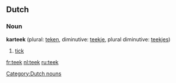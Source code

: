 ==Dutch==
===Noun===
'''karteek''' {{m}} (plural: [[teken]], diminutive: [[teekje]], plural diminutive: [[teekjes]])

# [[tick]]

[[Category:Dutch nouns]]

[[fr:teek]]
[[nl:teek]]
[[ru:teek]]